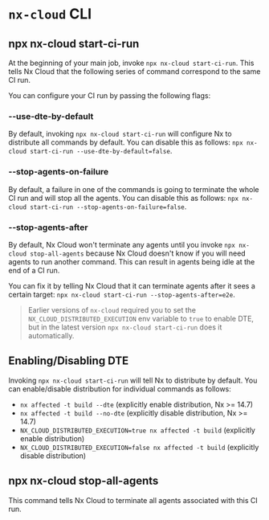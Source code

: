# `nx-cloud` CLI

## npx nx-cloud start-ci-run

At the beginning of your main job, invoke `npx nx-cloud start-ci-run`. This tells Nx Cloud that the following series of
command correspond to the same CI run.

You can configure your CI run by passing the following flags:

### --use-dte-by-default

By default, invoking `npx nx-cloud start-ci-run` will configure Nx to distribute all commands by default. You can
disable this as follows: `npx nx-cloud start-ci-run --use-dte-by-default=false`.

### --stop-agents-on-failure

By default, a failure in one of the commands is going to terminate the whole CI run and will stop all the
agents. You can disable this as follows: `npx nx-cloud start-ci-run --stop-agents-on-failure=false`.

### --stop-agents-after

By default, Nx Cloud won't terminate any agents until you invoke `npx nx-cloud stop-all-agents` because Nx Cloud
doesn't know if you will need agents to run another command. This can result in agents being idle at the end of a CI
run.

You can fix it by telling Nx Cloud that it can terminate agents after it sees a certain
target: `npx nx-cloud start-ci-run --stop-agents-after=e2e`.

> Earlier versions of `nx-cloud` required you to set the `NX_CLOUD_DISTRIBUTED_EXECUTION` env variable to `true`
> to
> enable DTE, but in the latest version `npx nx-cloud start-ci-run` does it automatically.

## Enabling/Disabling DTE

Invoking `npx nx-cloud start-ci-run` will tell Nx to distribute by default. You can enable/disable distribution for
individual commands as follows:

- `nx affected -t build --dte` (explicitly enable distribution, Nx >= 14.7)
- `nx affected -t build --no-dte` (explicitly disable distribution, Nx >= 14.7)
- `NX_CLOUD_DISTRIBUTED_EXECUTION=true nx affected -t build` (explicitly enable distribution)
- `NX_CLOUD_DISTRIBUTED_EXECUTION=false nx affected -t build` (explicitly disable distribution)

## npx nx-cloud stop-all-agents

This command tells Nx Cloud to terminate all agents associated with this CI run.
